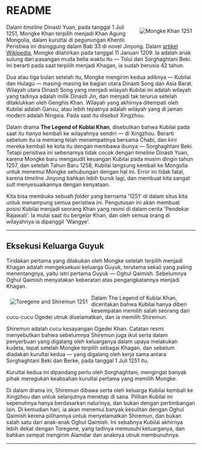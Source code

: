 # README

<a href="/images/sdxl/mongke-khan-2.png"> 
<image style="float:right;max-width:400px;padding:10px;" 
    src="/images/sdxl/mongke-khan-2.png" 
    alt="Mongke Khan 1251" 
    title="Mongke terpilih menjadi Khan Agung Mongolie, 1 Juli 1251." />
</a>

Dalam _timeline_ Dinasti Yuan, pada tanggal 1 Juli 1251, Mongke Khan terpilih menjadi Khan Agung Mongolia, dalam kurultai di pegunungan Khentii. 
Peristiwa ini disinggung dalam Bab 33 di novel Jinyong. Dalam [artikel Wikipedia](https://en.wikipedia.org/wiki/M%C3%B6ngke_Khan), Mongke dilahirkan 
pada tanggal 11 Januari 1209. Ia adalah anak sulung dari pasangan muda belia waktu itu — Tolui dan Sorghaghtani Beki. Ini berarti pada saat terpilih 
menjadi Khagan, ia sudah berusia 42 tahun.

Dua atau tiga bulan setelah itu, Mongke mengirim kedua adiknya — Kubilai dan Hulagu — masing-masing ke bagian utara Dinasti Song dan Asia Barat. 
Wilayah utara Dinasti Song yang menjadi wilayah Kubilai ini adalah wilayah yang tadinya adalah milik Dinasti Jin, dan menjadi tak terurus setelah ditaklukkan 
oleh Genghis Khan. Wilayah yang akhirnya ditempati oleh Kubilai adalah Gansu, atau lebih tepatnya adalah wilayah yang di jaman modern adalah Ningxia. 
Pada saat itu disebut Xingzhou.

Dalam drama **The Legend of Kublai Khan**, disebutkan bahwa Kubilai pada saat itu _hanya_ kembali ke wilayahnya sendiri — di Xingzhou. Berarti sebelum 
itu ia memang telah menempatinya bersama Chabi, dan kini mereka kembali ke kota itu dengan membawa ibunya — Sorghaghtani Beki. Tetapi peristiwa ini sebenarnya 
tidak cocok dengan _timeline_ Dinasti Yuan, karena Mongke baru mengaudit keuangan Kubilai pada musim dingin tahun 1257, dan setelah Tahun Baru 1258, 
Kubilai langsung kembali ke Mongolia untuk menemui Mongke sehubungan dengan hal ini. Error ini tidak fatal, karena _timeline_ Jinyong bahkan lebih buruk 
lagi, dan membuat kita sangat sult menyesuaikannya dengan kenyataan.

Kita bisa membuka sebuah _folder_ yang bernama '1251' di dalam situs kita untuk menampung semua peristiwa ini. Pengutusan ini akan membuat posisi Kubilai 
menjadi seorang Khan yang resmi di dalam cerita 'Pendekar Rajawali'. Ia mulai saat itu bergelar Khan, dan oleh semua orang di wilayahnya ia dipanggil 
'Wangye'.


***

## Eksekusi Keluarga Guyuk

Tindakan pertama yang dilakukan oleh Mongke setelah terpilih menjadi Khagan adalah mengeksekusi keluarga Guyuk, terutama sekali yang paling menentangnya, 
yaitu istri pertama Guyuk — Oghul Qaimish. Sebelumnya Oghul Qaimish menyatakan keberatan atas pengangkatannya menjadi Khagan.

<a href="/images/sdxl/toregene-shiremun-1.png"> 
<image style="float:left;max-width:400px;padding:10px;" 
    src="/images/sdxl/toregene-shiremun-1.png" 
    alt="Toregene and Shiremun 1251" 
    title="Toregene menangisi dihukumnya Shiremun oleh Mongke." />
</a>

Dalam The Legend of Kublai Khan, diceritakan bahwa Kubilai hanya diberi kesempatan memilih salah seorang dari cucu-cucu Ogedei utnuk diselamatkan, 
dan ia memilih Shiremun. 

Shiremun adalah cucu kesayangan Ogedei Khan. Catatan resmi menyebutkan bahwa sebelumnya Shiremun juga ikut serta dalam penyerbuan yang digalang oleh 
keluarganya dalam upaya melakukan kudeta, tepat setelah Mongke terpilih sebagai Khagan, dan sebelum diadakan kurultai kedua — yang digalang oleh kerja 
sama antara Sorghaghtani Beki dan Berke, pada tanggal 1 Juli 1251 itu. 

Kurultai kedua ini dipandang perlu oleh Sorghaghtani, mengingat banyak pihak meregukan keabsahan kurultai pertama yang memilih Mongke.

Di dalam drama ini, Shiremun dibawa serta oleh keluarga Kubilai kembali ke Xingzhou dan untuk selanjutnya menetap di sana. Pilihan Kubilai ini 
sepenuhnya hanya berdasarkan nalurinya, dan bukan dengan pertimbangan lain. Di kemudian hari, ia akan menemui banyak kesulitan dengan Oghul Qaimish 
kerena pilihannya untuk menyelamatkan Shiremun, dan bukan salah satu dari anak-anak Oghul Qaimish. Ini sebabnya Kubilai akhirnya lebih dekat dengan 
Toregene, yang tadinya memusuhi keluarganya, dan bahkan sempat mengirim Alamdar dan anaknya utnuk membunuhnya.

***






